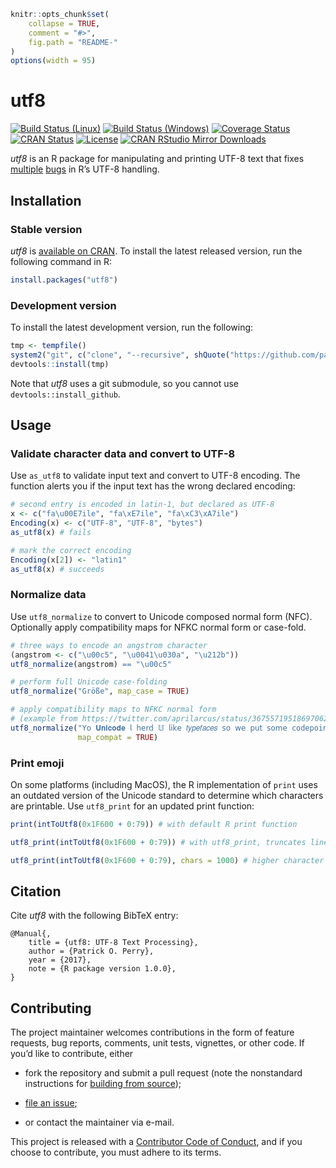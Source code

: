 <!-- README.md is generated from README.Rmd. Please edit that file -->

```r
knitr::opts_chunk$set(
    collapse = TRUE,
    comment = "#>",
    fig.path = "README-"
)
options(width = 95)
```

utf8
====

[![Build Status (Linux)][travis-badge]][travis]
[![Build Status (Windows)][appveyor-badge]][appveyor]
[![Coverage Status][codecov-badge]][codecov]
[![CRAN Status][cran-badge]][cran]
[![License][apache-badge]][apache]
[![CRAN RStudio Mirror Downloads][cranlogs-badge]][cran]


*utf8* is an R package for manipulating and printing UTF-8 text that fixes
[multiple][windows-enc2utf8] [bugs][emoji-print] in R's UTF-8 handling.


Installation
------------

### Stable version

*utf8* is [available on CRAN][cran]. To install the latest released version,
run the following command in R:

```r
install.packages("utf8")
```

### Development version

To install the latest development version, run the following:

```r
tmp <- tempfile()
system2("git", c("clone", "--recursive", shQuote("https://github.com/patperry/r-utf8.git"), shQuote(tmp)))
devtools::install(tmp)
```

Note that *utf8* uses a git submodule, so you cannot use
`devtools::install_github`.


Usage
-----

### Validate character data and convert to UTF-8

Use `as_utf8` to validate input text and convert to UTF-8 encoding. The
function alerts you if the input text has the wrong declared encoding:

```r
# second entry is encoded in latin-1, but declared as UTF-8
x <- c("fa\u00E7ile", "fa\xE7ile", "fa\xC3\xA7ile")
Encoding(x) <- c("UTF-8", "UTF-8", "bytes")
as_utf8(x) # fails

# mark the correct encoding
Encoding(x[2]) <- "latin1"
as_utf8(x) # succeeds
```

### Normalize data

Use `utf8_normalize` to convert to Unicode composed normal form (NFC).
Optionally apply compatibility maps for NFKC normal form or case-fold.

```r
# three ways to encode an angstrom character
(angstrom <- c("\u00c5", "\u0041\u030a", "\u212b"))
utf8_normalize(angstrom) == "\u00c5"

# perform full Unicode case-folding
utf8_normalize("Größe", map_case = TRUE)

# apply compatibility maps to NFKC normal form
# (example from https://twitter.com/aprilarcus/status/367557195186970624)
utf8_normalize("𝖸𝗈 𝐔𝐧𝐢𝐜𝐨𝐝𝐞 𝗅 𝗁𝖾𝗋𝖽 𝕌 𝗅𝗂𝗄𝖾 𝑡𝑦𝑝𝑒𝑓𝑎𝑐𝑒𝑠 𝗌𝗈 𝗐𝖾 𝗉𝗎𝗍 𝗌𝗈𝗆𝖾 𝚌𝚘𝚍𝚎𝚙𝚘𝚒𝚗𝚝𝚜 𝗂𝗇 𝗒𝗈𝗎𝗋 𝔖𝔲𝔭𝔭𝔩𝔢𝔪𝔢𝔫𝔱𝔞𝔯𝔶 𝔚𝔲𝔩𝔱𝔦𝔩𝔦𝔫𝔤𝔳𝔞𝔩 𝔓𝔩𝔞𝔫𝔢 𝗌𝗈 𝗒𝗈𝗎 𝖼𝖺𝗇 𝓮𝓷𝓬𝓸𝓭𝓮 𝕗𝕠𝕟𝕥𝕤 𝗂𝗇 𝗒𝗈𝗎𝗋 𝒇𝒐𝒏𝒕𝒔.",
               map_compat = TRUE)
```

### Print emoji

On some platforms (including MacOS), the R implementation of `print` uses an
outdated version of the Unicode standard to determine which characters are
printable. Use `utf8_print` for an updated print function:

```r
print(intToUtf8(0x1F600 + 0:79)) # with default R print function

utf8_print(intToUtf8(0x1F600 + 0:79)) # with utf8_print, truncates line

utf8_print(intToUtf8(0x1F600 + 0:79), chars = 1000) # higher character limit
```


Citation
--------

Cite *utf8* with the following BibTeX entry:

    @Manual{,
        title = {utf8: UTF-8 Text Processing},
        author = {Patrick O. Perry},
        year = {2017},
        note = {R package version 1.0.0},
    }


Contributing
------------

The project maintainer welcomes contributions in the form of feature requests,
bug reports, comments, unit tests, vignettes, or other code.  If you'd like to
contribute, either

 + fork the repository and submit a pull request (note the nonstandard
   instructions for [building from source][building]);

 + [file an issue][issues];

 + or contact the maintainer via e-mail.

This project is released with a [Contributor Code of Conduct][conduct],
and if you choose to contribute, you must adhere to its terms.


[apache]: https://www.apache.org/licenses/LICENSE-2.0.html "Apache License, Version 2.0"
[apache-badge]: https://img.shields.io/badge/License-Apache%202.0-blue.svg "Apache License, Version 2.0"
[appveyor]: https://ci.appveyor.com/project/patperry/r-utf8/branch/master "Continuous Integration (Windows)"
[appveyor-badge]: https://ci.appveyor.com/api/projects/status/github/patperry/r-utf8?branch=master&svg=true "Continuous Inegration (Windows)"
[building]: #development-version "Building from Source"
[codecov]: https://codecov.io/github/patperry/r-utf8?branch=master "Code Coverage"
[codecov-badge]: https://codecov.io/github/patperry/r-utf8/coverage.svg?branch=master "Code Coverage"
[conduct]: https://github.com/patperry/r-utf8/blob/master/CONDUCT.md "Contributor Code of Conduct"
[cran]: https://cran.r-project.org/package=utf8 "CRAN Page"
[cran-badge]: http://www.r-pkg.org/badges/version/utf8 "CRAN Page"
[cranlogs-badge]: http://cranlogs.r-pkg.org/badges/utf8 "CRAN Downloads"
[emoji-print]: https://twitter.com/ptrckprry/status/887732831161425920 "MacOS Emoji Printing"
[issues]: https://github.com/patperry/r-utf8/issues "Issues"
[travis]: https://travis-ci.org/patperry/r-utf8 "Continuous Integration (Linux)"
[travis-badge]: https://api.travis-ci.org/patperry/r-utf8.svg?branch=master "Continuous Integration (Linux)"
[windows-enc2utf8]: https://twitter.com/ptrckprry/status/901494853758054401 "Windows enc2utf8 Bug"
